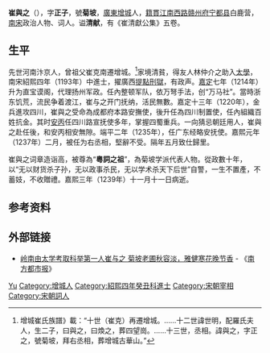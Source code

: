 '''崔與之'''（{{bd|1158年||1239年|catIdx=C崔}}），字'''正子'''，號'''菊坡'''，[[廣東|廣東]][[增城|增城]]人，[[籍貫|籍貫]][[江南西路|江南西路]][[赣州府|赣州府]][[宁都县|宁都县]]白鹿营，[[南宋|南宋]]政治人物、词人。谥'''清献'''，有《崔清獻公集》五卷。

== 生平 ==
先世河南汴京人，曾祖父崔克南遷增城。<ref>增城崔氏族譜》載：“十世（崔克）再遷增城。……十二世諱世明，配羅氏夫人，生二子，曰與之，曰煥之，葬四望崗。……十三世，丞相。諱與之，字正之，號菊坡，拜右丞相，葬增城古華山。”</ref>家境清貧，得友人林仲介之助入[[太學|太學]]，南宋紹熙四年（1193年）中進士，擢廣西[[提點刑獄|提點刑獄]]，有政声。[[嘉定_(年号)|嘉定]]七年（1214年）升为直宝谟阁，代理扬州军政。任內整顿军队，依万弩手法，创“万马社”。當時浙东饥荒，流民争着渡江，崔与之开门抚纳，活民無數。嘉定十三年（1220年），金兵進攻四川，崔與之受命為成都府本路安撫使，後升任為四川制置使，任內組織百姓抗金。其时[[安丙|安丙]]任四川路宣抚使多年，掌握四蜀重兵。一向猜忌朝廷用人，崔與之赴任後，和安丙相安無隙。端平二年（1235年），任广东经略安抚使。嘉熙元年（1237年）二月，被任为右丞相，堅辭不受。隔年五月致仕歸里。

崔與之词章造诣高，被尊為“'''粵詞之祖'''”，為菊坡学派代表人物。從政數十年，以“无以财货杀子孙，无以政事杀民，无以学术杀天下后世”自警，一生不置產，不蓄妓，不收贈禮。嘉熙三年（1239年）十一月十一日病逝。

== 参考资料 ==
{{reflist}}

== 外部链接 ==
* [https://web.archive.org/web/20160304124123/http://www.gzlib.gov.cn/shequ_info/ndgz/NDGZDetail.do?id=18156 岭南由太学考取科举第一人崔与之 菊坡老圃秋容淡，雅健寒花晚节香] - 《[[南方都市报|南方都市报]]》
{{start box}}
{{s-before|[[乔行简|乔行简]]}}
{{s-title|[[南宋|南宋]][[右丞相|右丞相]]|1236年—1239年}}
{{s-after|[[史嵩之|史嵩之]]}}
{{end box}}
{{並稱|嶺南四傑|[[張九齡|張九齡]] - [[余靖|余靖]] - [[崔與之|崔與之]] - [[丘濬|丘濬]]}}

{{Authority control}}
{{DEFAULTSORT:Cui崔}}
[[Category:崔姓|Yu]]
[[Category:增城人|Category:增城人]]
[[Category:紹熙四年癸丑科進士|Category:紹熙四年癸丑科進士]]
[[Category:宋朝宰相|Category:宋朝宰相]]
[[Category:宋朝詞人|Category:宋朝詞人]]